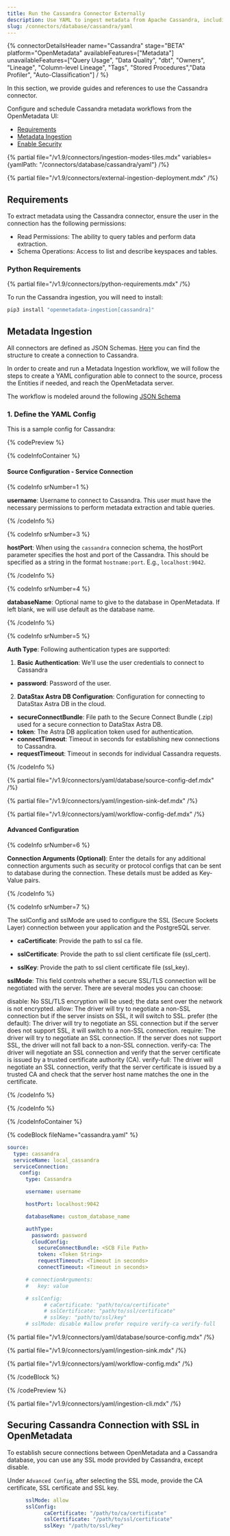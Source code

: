 ```yaml
---
title: Run the Cassandra Connector Externally
description: Use YAML to ingest metadata from Apache Cassandra, including keyspaces, tables, and columns.
slug: /connectors/database/cassandra/yaml
---
```


{% connectorDetailsHeader
name="Cassandra"
stage="BETA"
platform="OpenMetadata"
availableFeatures=["Metadata"]
unavailableFeatures=["Query Usage", "Data Quality", "dbt", "Owners", "Lineage", "Column-level Lineage", "Tags", "Stored Procedures","Data Profiler", "Auto-Classification"]
/ %}

In this section, we provide guides and references to use the Cassandra connector.

Configure and schedule Cassandra metadata workflows from the OpenMetadata UI:

- [Requirements](#requirements)
- [Metadata Ingestion](#metadata-ingestion)
- [Enable Security](#securing-cassandra-connection-with-ssl-in-openmetadata)


{% partial file="/v1.9/connectors/ingestion-modes-tiles.mdx" variables={yamlPath: "/connectors/database/cassandra/yaml"} /%}

{% partial file="/v1.9/connectors/external-ingestion-deployment.mdx" /%}

## Requirements

To extract metadata using the Cassandra connector, ensure the user in the connection has the following permissions:
- Read Permissions: The ability to query tables and perform data extraction.
- Schema Operations: Access to list and describe keyspaces and tables.


### Python Requirements

{% partial file="/v1.9/connectors/python-requirements.mdx" /%}

To run the Cassandra ingestion, you will need to install:

```bash
pip3 install "openmetadata-ingestion[cassandra]"
```

## Metadata Ingestion

All connectors are defined as JSON Schemas.
[Here](https://github.com/open-metadata/OpenMetadata/blob/main/openmetadata-spec/src/main/resources/json/schema/entity/services/connections/database/cassandraConnection.json)
you can find the structure to create a connection to Cassandra.

In order to create and run a Metadata Ingestion workflow, we will follow
the steps to create a YAML configuration able to connect to the source,
process the Entities if needed, and reach the OpenMetadata server.

The workflow is modeled around the following
[JSON Schema](https://github.com/open-metadata/OpenMetadata/blob/main/openmetadata-spec/src/main/resources/json/schema/metadataIngestion/workflow.json)

### 1. Define the YAML Config

This is a sample config for Cassandra:

{% codePreview %}

{% codeInfoContainer %}

#### Source Configuration - Service Connection

{% codeInfo srNumber=1 %}

**username**: Username to connect to Cassandra. This user must have the necessary permissions to perform metadata extraction and table queries.

{% /codeInfo %}

{% codeInfo srNumber=3 %}

**hostPort**: When using the `cassandra` connecion schema, the hostPort parameter specifies the host and port of the Cassandra. This should be specified as a string in the format `hostname:port`. E.g., `localhost:9042`.

{% /codeInfo %}

{% codeInfo srNumber=4 %}

**databaseName**: Optional name to give to the database in OpenMetadata. If left blank, we will use default as the database name.

{% /codeInfo %}

{% codeInfo srNumber=5 %}

**Auth Type**: Following authentication types are supported:
1. **Basic Authentication**:
We'll use the user credentials to connect to Cassandra
- **password**: Password of the user.

2. **DataStax Astra DB Configuration**: 
Configuration for connecting to DataStax Astra DB in the cloud.
  - **secureConnectBundle**: File path to the Secure Connect Bundle (.zip) used for a secure connection to DataStax Astra DB.
  - **token**: The Astra DB application token used for authentication.
  - **connectTimeout**: Timeout in seconds for establishing new connections to Cassandra.
  - **requestTimeout**: Timeout in seconds for individual Cassandra requests.

{% /codeInfo %}

{% partial file="/v1.9/connectors/yaml/database/source-config-def.mdx" /%}

{% partial file="/v1.9/connectors/yaml/ingestion-sink-def.mdx" /%}

{% partial file="/v1.9/connectors/yaml/workflow-config-def.mdx" /%}

#### Advanced Configuration

{% codeInfo srNumber=6 %}

**Connection Arguments (Optional)**: Enter the details for any additional connection arguments such as security or protocol configs that can be sent to database during the connection. These details must be added as Key-Value pairs.

{% /codeInfo %}

{% codeInfo srNumber=7 %}

The sslConfig and sslMode are used to configure the SSL (Secure Sockets Layer) connection between your application and the PostgreSQL server.

- **caCertificate**: Provide the path to ssl ca file.

- **sslCertificate**: Provide the path to ssl client certificate file (ssl_cert).

- **sslKey**: Provide the path to ssl client certificate file (ssl_key).

**sslMode**: This field controls whether a secure SSL/TLS connection will be negotiated with the server. There are several modes you can choose:

disable: No SSL/TLS encryption will be used; the data sent over the network is not encrypted.
allow: The driver will try to negotiate a non-SSL connection but if the server insists on SSL, it will switch to SSL.
prefer (the default): The driver will try to negotiate an SSL connection but if the server does not support SSL, it will switch to a non-SSL connection.
require: The driver will try to negotiate an SSL connection. If the server does not support SSL, the driver will not fall back to a non-SSL connection.
verify-ca: The driver will negotiate an SSL connection and verify that the server certificate is issued by a trusted certificate authority (CA).
verify-full: The driver will negotiate an SSL connection, verify that the server certificate is issued by a trusted CA and check that the server host name matches the one in the certificate.

{% /codeInfo %}

{% /codeInfo %}

{% /codeInfoContainer %}

{% codeBlock fileName="cassandra.yaml" %}

```yaml {% isCodeBlock=true %}
source:
  type: cassandra
  serviceName: local_cassandra
  serviceConnection:
    config:
      type: Cassandra
```
```yaml {% srNumber=1 %}
      username: username
```
```yaml {% srNumber=3 %}
      hostPort: localhost:9042
```
```yaml {% srNumber=4 %}
      databaseName: custom_database_name
```
```yaml {% srNumber=5 %}
      authType:
        password: password
        cloudConfig:
          secureConnectBundle: <SCB File Path>
          token: <Token String>
          requestTimeout: <Timeout in seconds>
          connectTimeout: <Timeout in seconds>
```
```yaml {% srNumber=6 %}
      # connectionArguments:
      #   key: value
```
```yaml {% srNumber=7 %}
      # sslConfig:
            # caCertificate: "path/to/ca/certificate"
            # sslCertificate: "path/to/ssl/certificate"
            # sslKey: "path/to/ssl/key"
      # sslMode: disable #allow prefer require verify-ca verify-full
```


{% partial file="/v1.9/connectors/yaml/database/source-config.mdx" /%}

{% partial file="/v1.9/connectors/yaml/ingestion-sink.mdx" /%}

{% partial file="/v1.9/connectors/yaml/workflow-config.mdx" /%}

{% /codeBlock %}

{% /codePreview %}

{% partial file="/v1.9/connectors/yaml/ingestion-cli.mdx" /%}

## Securing Cassandra Connection with SSL in OpenMetadata

To establish secure connections between OpenMetadata and a Cassandra database, you can use any SSL mode provided by Cassandra, except disable.

Under `Advanced Config`, after selecting the SSL mode, provide the CA certificate, SSL certificate and SSL key.

```yaml
      sslMode: allow
      sslConfig:
            caCertificate: "/path/to/ca/certificate"
            sslCertificate: "/path/to/ssl/certificate"
            sslKey: "/path/to/ssl/key"
```